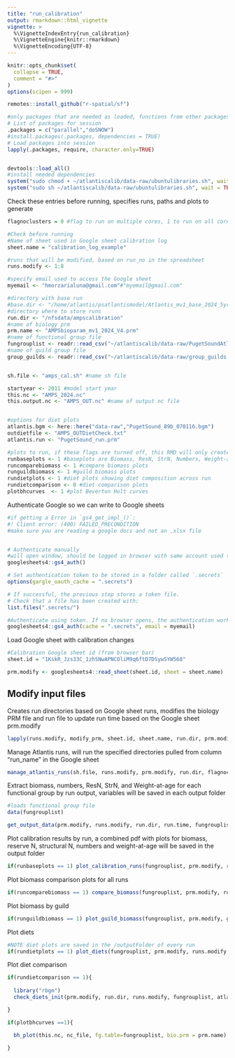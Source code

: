 ```yaml
---
title: "run_calibration"
output: rmarkdown::html_vignette
vignette: >
  %\VignetteIndexEntry{run_calibration}
  %\VignetteEngine{knitr::rmarkdown}
  %\VignetteEncoding{UTF-8}
---
```


```r
knitr::opts_chunk$set(
  collapse = TRUE,
  comment = "#>"
)
options(scipen = 999)

remotes::install_github("r-spatial/sf")

#only packages that are needed as loaded, functions from other packages are called directly as dplyr::filter
# List of packages for session
.packages = c("parallel","doSNOW")
#install.packages(.packages, dependencies = TRUE)
# Load packages into session 
lapply(.packages, require, character.only=TRUE)


devtools::load_all()
#install needed dependencies
system("sudo chmod + ~/atlantiscalib/data-raw/ubuntulibraries.sh", wait = TRUE)
system("sudo sh ~/atlantiscalib/data-raw/ubuntulibraries.sh", wait = TRUE)

```

Check these entries before running, specifies runs, paths and plots to generate
```r

flagnoclusters = 0 #flag to run on multiple cores, 1 to run on all cores except one, 0 to run on all cores, can help access Rstudio while Atlantis runs are going

#Check before running
#Name of sheet used in Google sheet calibration log
sheet.name = "calibration_log_example"

#runs that will be modified, based on run_no in the spreadsheet
runs.modify <- 1:8

#specify email used to access the Google sheet
myemail <- "hmorzarialuna@gmail.com"#"myemail@gmail.com"

#directory with base run
#base.dir <- "/home/atlantis/psatlantismodel/Atlantis_mv1_base_2024_5yrs_V2"
#directory where to store runs
run.dir <- "/nfsdata/ampscalibration"
#name of biology prm
prm.name <- "AMPSbioparam_mv1_2024_V4.prm"
#name of functional group file
fungrouplist <- readr::read_csv("~/atlantiscalib/data-raw/PugetSoundAtlantisFunctionalGroups_2024.csv")
#name of guild group file
group_guilds <- readr::read_csv("~/atlantiscalib/data-raw/group_guilds.csv")


sh.file <- "amps_cal.sh" #name sh file

startyear <- 2011 #model start year
this.nc <- "AMPS_2024.nc"
this.output.nc <- "AMPS_OUT.nc" #name of output nc file


#options for diet plots
atlantis.bgm <- here::here("data-raw","PugetSound_89b_070116.bgm")
outdietfile <- "AMPS_OUTDietCheck.txt"
atlantis.run <- "PugetSound_run.prm"

#plots to run, if these flags are turned off, this RMD will only create run folders, run them and gather output
runbaseplots <- 1 #baseplots are Biomass, ResN, StrN, Numbers, Weight-at-age for individual runs
runcomparebiomass <- 1 #compare biomass plots
runguildbiomass <- 1 #guild biomass plots
rundietplots <- 1 #diet plots showing diet composition across run
rundietcomparison <- 0 #diet comparison plots
plotbhcurves  <- 1 #plot Beverton Holt curves

```

Authenticate Google so we can write to Google sheets
```r

#if getting a Error in `gs4_get_impl_()`:
#! Client error: (400) FAILED_PRECONDITION
#make sure you are reading a google docs and not an .xlsx file


# Authenticate manually
#will open window, should be logged in browser with same account used to access the Google sheet
googlesheets4::gs4_auth()

# Set authentication token to be stored in a folder called `.secrets`
options(gargle_oauth_cache = ".secrets")

# If successful, the previous step stores a token file.
# Check that a file has been created with:
list.files(".secrets/")

#Authenticate using token. If no browser opens, the authentication works.
googlesheets4::gs4_auth(cache = ".secrets", email = myemail)


```

Load Google sheet with calibration changes
```r
#Calibration Google sheet id (from browser bar)
sheet.id = "1KskR_Jzs33C_1zhSNwAPNCOliM9q6ftD7DSywSYW568"

prm.modify <- googlesheets4::read_sheet(sheet.id, sheet = sheet.name)

```

## Modify input files

Creates run directories based on Google sheet runs, modifies the biology PRM file and run file to update run time based on the Google sheet prm.modify

```r

lapply(runs.modify, modify_prm, sheet.id, sheet.name, run.dir, prm.modify, prm.name, atlantis.run)


```



Manage Atlantis runs, will run the specified directories pulled from column "run_name" in the Google sheet

```r


manage_atlantis_runs(sh.file, runs.modify, prm.modify, run.dir, flagnoclusters)


```


Extract biomass, numbers, ResN, StrN, and Weight-at-age for each functional group by run output, variables will be saved in each output folder
```r

#loads functional group file
data(fungrouplist)

get_output_data(prm.modify, runs.modify, run.dir, run.time, fungrouplist, this.output.nc)


```

Plot calibration results by run, a combined pdf with plots for biomass, reserve N, structural N, numbers and weight-at-age will be saved in the output folder
```r

if(runbaseplots == 1) plot_calibration_runs(fungrouplist, prm.modify, run.dir)

```

Plot biomass comparison plots for all runs
```r

if(runcomparebiomass == 1) compare_biomass(fungrouplist, prm.modify, run.dir, runs.modify)

```

Plot biomass by guild
```r

if(runguildbiomass == 1) plot_guild_biomass(fungrouplist, prm.modify, group_guilds)
```

Plot diets
```r

#NOTE diet plots are saved in the /outputFolder of every run
if(rundietplots == 1) plot_diets(fungrouplist, prm.modify, runs.modify, outdietfile, run.dir)

```

Plot diet comparison
```r

if(rundietcomparison == 1){
  
  library("rbgm")
  check_diets_init(prm.modify, run.dir, runs.modify, fungrouplist, atlantis.bgm, prm.name, init_file=this.nc)

} 

```
```r

if(plotbhcurves ==1){

  bh_plot(this.nc, nc_file, fg.table=fungrouplist, bio.prm = prm.name)
  
}

```

